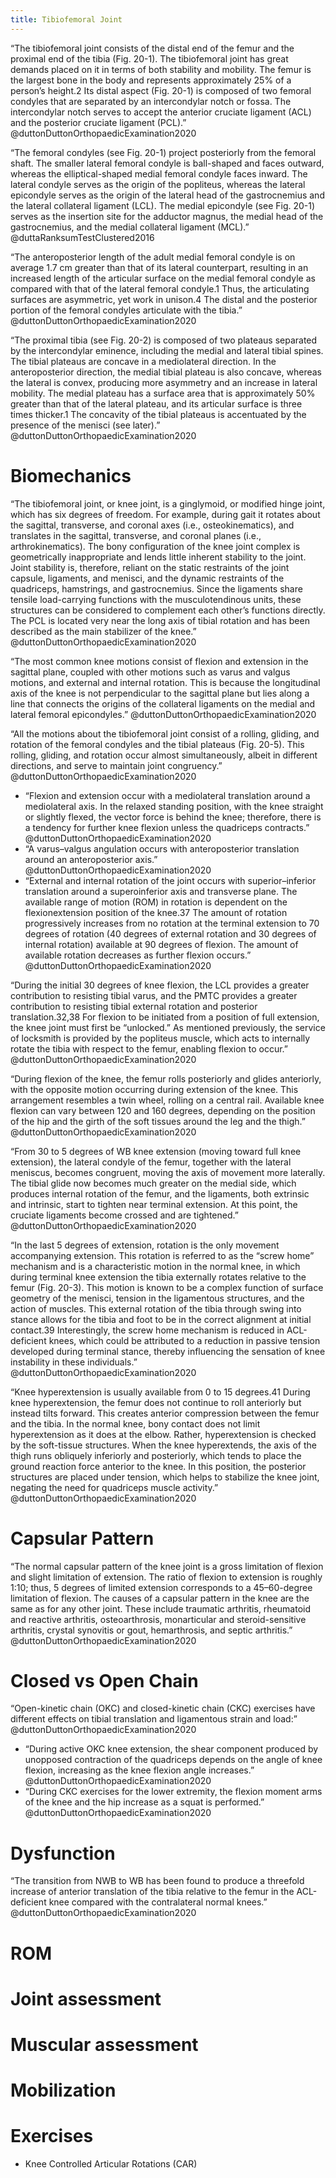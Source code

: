```yaml
---
title: Tibiofemoral Joint
---
```


"The tibiofemoral joint consists of the distal end of the femur and the proximal end of the tibia (Fig. 20-1). The tibiofemoral joint has great demands placed on it in terms of both stability and mobility. The femur is the largest bone in the body and represents approximately 25% of a person’s height.2 Its distal aspect (Fig. 20-1) is composed of two femoral condyles that are separated by an intercondylar notch or fossa. The intercondylar notch serves to accept the anterior cruciate ligament (ACL) and the posterior cruciate ligament (PCL)." @duttonDuttonOrthopaedicExamination2020

"The femoral condyles (see Fig. 20-1) project posteriorly from the femoral shaft. The smaller lateral femoral condyle is ball-shaped and faces outward, whereas the elliptical-shaped medial femoral condyle faces inward. The lateral condyle serves as the origin of the popliteus, whereas the lateral epicondyle serves as the origin of the lateral head of the gastrocnemius and the lateral collateral ligament (LCL). The medial epicondyle (see Fig. 20-1) serves as the insertion site for the adductor magnus, the medial head of the gastrocnemius, and the medial collateral ligament (MCL)." @duttaRanksumTestClustered2016

"The anteroposterior length of the adult medial femoral condyle is on average 1.7 cm greater than that of its lateral counterpart, resulting in an increased length of the articular surface on the medial femoral condyle as compared with that of the lateral femoral condyle.1 Thus, the articulating surfaces are asymmetric, yet work in unison.4 The distal and the posterior portion of the femoral condyles articulate with the tibia." @duttonDuttonOrthopaedicExamination2020

"The proximal tibia (see Fig. 20-2) is composed of two plateaus separated by the intercondylar eminence, including the medial and lateral tibial spines. The tibial plateaus are concave in a mediolateral direction. In the anteroposterior direction, the medial tibial plateau is also concave, whereas the lateral is convex, producing more asymmetry and an increase in lateral mobility. The medial plateau has a surface area that is approximately 50% greater than that of the lateral plateau, and its articular surface is three times thicker.1 The concavity of the tibial plateaus is accentuated by the presence of the menisci (see later)." @duttonDuttonOrthopaedicExamination2020 

# Biomechanics

"The tibiofemoral joint, or knee joint, is a ginglymoid, or modified hinge joint, which has six degrees of freedom. For example, during gait it rotates about the sagittal, transverse, and coronal axes (i.e., osteokinematics), and translates in the sagittal, transverse, and coronal planes (i.e., arthrokinematics). The bony configuration of the knee joint complex is geometrically inappropriate and lends little inherent stability to the joint. Joint stability is, therefore, reliant on the static restraints of the joint capsule, ligaments, and menisci, and the dynamic restraints of the quadriceps, hamstrings, and gastrocnemius. Since the ligaments share tensile load-carrying functions with the musculotendinous units, these structures can be considered to complement each other’s functions directly. The PCL is located very near the long axis of tibial rotation and has been described as the main stabilizer of the knee." @duttonDuttonOrthopaedicExamination2020 

"The most common knee motions consist of flexion and extension in the sagittal plane, coupled with other motions such as varus and valgus motions, and external and internal rotation. This is because the longitudinal axis of the knee is not perpendicular to the sagittal plane but lies along a line that connects the origins of the collateral ligaments on the medial and lateral femoral epicondyles." @duttonDuttonOrthopaedicExamination2020 

"All the motions about the tibiofemoral joint consist of a rolling, gliding, and rotation of the femoral condyles and the tibial plateaus (Fig. 20-5). This rolling, gliding, and rotation occur almost simultaneously, albeit in different directions, and serve to maintain joint congruency." @duttonDuttonOrthopaedicExamination2020 

- "Flexion and extension occur with a mediolateral translation around a mediolateral axis. In the relaxed standing position, with the knee straight or slightly flexed, the vector force is behind the knee; therefore, there is a tendency for further knee flexion unless the quadriceps contracts." @duttonDuttonOrthopaedicExamination2020 
- "A varus–valgus angulation occurs with anteroposterior translation around an anteroposterior axis." @duttonDuttonOrthopaedicExamination2020 
- "External and internal rotation of the joint occurs with superior–inferior translation around a superoinferior axis and transverse plane. The available range of motion (ROM) in rotation is dependent on the flexionextension position of the knee.37 The amount of rotation progressively increases from no rotation at the terminal extension to 70 degrees of rotation (40 degrees of external rotation and 30 degrees of internal rotation) available at 90 degrees of flexion. The amount of available rotation decreases as further flexion occurs." @duttonDuttonOrthopaedicExamination2020 


"During the initial 30 degrees of knee flexion, the LCL provides a greater contribution to resisting tibial varus, and the PMTC provides a greater contribution to resisting tibial external rotation and posterior translation.32,38 For flexion to be initiated from a position of full extension, the knee joint must first be “unlocked.” As mentioned previously, the service of locksmith is provided by the popliteus muscle, which acts to internally rotate the tibia with respect to the femur, enabling flexion to occur." @duttonDuttonOrthopaedicExamination2020 

"During flexion of the knee, the femur rolls posteriorly and glides anteriorly, with the opposite motion occurring during extension of the knee. This arrangement resembles a twin wheel, rolling on a central rail. Available knee flexion can vary between 120 and 160 degrees, depending on the position of the hip and the girth of the soft tissues around the leg and the thigh." @duttonDuttonOrthopaedicExamination2020 

"From 30 to 5 degrees of WB knee extension (moving toward full knee extension), the lateral condyle of the femur, together with the lateral meniscus, becomes congruent, moving the axis of movement more laterally. The tibial glide now becomes much greater on the medial side, which produces internal rotation of the femur, and the ligaments, both extrinsic and intrinsic, start to tighten near terminal extension. At this point, the cruciate ligaments become crossed and are tightened." @duttonDuttonOrthopaedicExamination2020 

"In the last 5 degrees of extension, rotation is the only movement accompanying extension. This rotation is referred to as the “screw home” mechanism and is a characteristic motion in the normal knee, in which during terminal knee extension the tibia externally rotates relative to the femur (Fig. 20-3). This motion is known to be a complex function of surface geometry of the menisci, tension in the ligamentous structures, and the action of muscles. This external rotation of the tibia through swing into stance allows for the tibia and foot to be in the correct alignment at initial contact.39 Interestingly, the screw home mechanism is reduced in ACL-deficient knees, which could be attributed to a reduction in passive tension developed during terminal stance, thereby influencing the sensation of knee instability in these individuals." @duttonDuttonOrthopaedicExamination2020 

"Knee hyperextension is usually available from 0 to 15 degrees.41 During knee hyperextension, the femur does not continue to roll anteriorly but instead tilts forward. This creates anterior compression between the femur and the tibia. In the normal knee, bony contact does not limit hyperextension as it does at the elbow. Rather, hyperextension is checked by the soft-tissue structures. When the knee hyperextends, the axis of the thigh runs obliquely inferiorly and posteriorly, which tends to place the ground reaction force anterior to the knee. In this position, the posterior structures are placed under tension, which helps to stabilize the knee joint, negating the need for quadriceps muscle activity." @duttonDuttonOrthopaedicExamination2020 

# Capsular Pattern

"The normal capsular pattern of the knee joint is a gross limitation of flexion and slight limitation of extension. The ratio of flexion to extension is roughly 1:10; thus, 5 degrees of limited extension corresponds to a 45–60-degree limitation of flexion. The causes of a capsular pattern in the knee are the same as for any other joint. These include traumatic arthritis, rheumatoid and reactive arthritis, osteoarthrosis, monarticular and steroid-sensitive arthritis, crystal synovitis or gout, hemarthrosis, and septic arthritis." @duttonDuttonOrthopaedicExamination2020 

# Closed vs Open Chain

"Open-kinetic chain (OKC) and closed-kinetic chain (CKC) exercises have different effects on tibial translation and ligamentous strain and load:" @duttonDuttonOrthopaedicExamination2020 

- "During active OKC knee extension, the shear component produced by unopposed contraction of the quadriceps depends on the angle of knee flexion, increasing as the knee flexion angle increases." @duttonDuttonOrthopaedicExamination2020 
- "During CKC exercises for the lower extremity, the flexion moment arms of the knee and the hip increase as a squat is performed." @duttonDuttonOrthopaedicExamination2020

# Dysfunction

:::{.callout-note title="ACL Deficient Knees"}

"The transition from NWB to WB has been found to produce a threefold increase of anterior translation of the tibia relative to the femur in the ACL-deficient knee compared with the contralateral normal knees." @duttonDuttonOrthopaedicExamination2020
:::


# ROM


# Joint assessment

# Muscular assessment

# Mobilization

# Exercises

- Knee Controlled Articular Rotations (CAR)